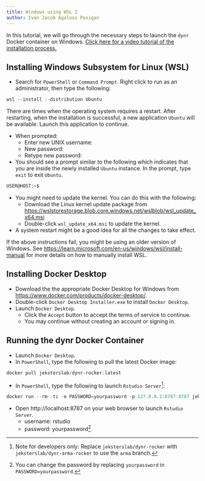 ```yaml
---
title: Windows using WSL 2
author: Ivan Jacob Agaloos Pesigan
---
```


In this tutorial, we will go through the necessary steps to launch the `dynr` Docker container on Windows.
[Click here for a video tutorial of the installation process.](https://psu.mediaspace.kaltura.com/media/Windows%3A%20Tutorial%20on%20installing%20dynr%20Docker/1_nbwm8r54)

<!--
::: callout-note
For a better terminal experience, you can, optionally, install the `Windows Terminal` from the `Microsoft Store`.  
:::
-->

## Installing Windows Subsystem for Linux (WSL)

- Search for `PowerShell` or `Command Prompt`. Right click to run as an administrator, then type the following:

```powershell
wsl --install --distribution Ubuntu
```

<!--
-  In `PowerShell`[^docker-win-1], type the following:

```powershell
wsl --install --distribution Ubuntu

[^docker-win-1]: Run all instances of PowerShell as administration.
```
-->

::: callout-note
There are times when the operating system requires a restart. After restarting, when the installation is successful, a new application `Ubuntu` will be available. Launch this application to continue.
:::

-  When prompted:
    -  Enter new UNIX username:
    -  New password:
    -  Retype new password:
-  You should see a prompt similar to the following which indicates that you are inside the newly installed `Ubuntu` instance. In the prompt, type `exit` to exit `Ubuntu`.

```bash
USER@HOST:~$
```

-  You might need to update the kernel. You can do this with the following:
    -  Download the Linux kernel update package from [https://wslstorestorage.blob.core.windows.net/wslblob/wsl_update_x64.msi](https://wslstorestorage.blob.core.windows.net/wslblob/wsl_update_x64.msi)
    -  Double-click `wsl_update_x64.msi` to update the kernel.
-  A system restart might be a good idea for all the changes to take effect.

If the above instructions fail, you might be using an older version of Windows. See [https://learn.microsoft.com/en-us/windows/wsl/install-manual](https://learn.microsoft.com/en-us/windows/wsl/install-manual) for more details on how to manually install WSL.

## Installing Docker Desktop

-  Download the the appropriate Docker Desktop for Windows from [https://www.docker.com/products/docker-desktop/](https://www.docker.com/products/docker-desktop/).
-  Double-click `Docker Desktop Installer.exe` to install `Docker Desktop`.
-  Launch `Docker Desktop`.
    -  Click the `Accept` button to accept the terms of service to continue.
    -  You may continue without creating an account or signing in.

## Running the dynr Docker Container

-  Launch `Docker Desktop`.
-  In `PowerShell`, type the following to pull the latest Docker image:

```powershell
docker pull jeksterslab/dynr-rocker:latest
```

-  In `PowerShell`, type the following to launch `Rstudio Server`[^docker-win-1]:

[^docker-win-1]: Note for developers only: Replace `jeksterslab/dynr-rocker` with `jeksterslab/dynr-arma-rocker` to use the `arma` branch.

```powershell
docker run --rm -ti -e PASSWORD=yourpassword -p 127.0.0.1:8787:8787 jeksterslab/dynr-rocker
```

-  Open http://localhost:8787 on your web browser to launch `Rstudio Server`.
    -  username: rstudio
    -  password: yourpassword[^docker-win-2]

[^docker-win-2]: You can change the password by replacing `yourpassword` in `PASSWORD=yourpassword`.

<!--
-  In `PowerShell` type the following to pull the latest Docker image:

```powershell
docker pull jeksterslab/dynr-rocker:latest
```
-->
